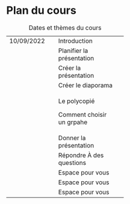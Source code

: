 # Plan du cours

+------------+---------------------------+---+
| 10/09/2022 | Introduction              |   |
+------------+---------------------------+---+
|            | Planifier la présentation |   |
+------------+---------------------------+---+
|            | Créer la présentation     |   |
+------------+---------------------------+---+
|            | Créer le diaporama        |   |
+------------+---------------------------+---+
|            | Le polycopié              |   |
|            |                           |   |
|            | Comment choisir un grpahe |   |
+------------+---------------------------+---+
|            | Donner la présentation    |   |
+------------+---------------------------+---+
|            | Répondre À des questions  |   |
+------------+---------------------------+---+
|            | Espace pour vous          |   |
+------------+---------------------------+---+
|            | Espace pour vous          |   |
+------------+---------------------------+---+
|            | Espace pour vous          |   |
+------------+---------------------------+---+

: Dates et thèmes du cours
